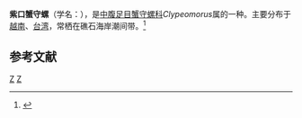 {{Speciesbox
| taxon = Clypeomorus purpurastoma
| image = Clypeomorus purpurastoma 01.JPG
| image2 = Clypeomorus purpurastoma 02.JPG
| binomial_authority = Houbrick, 1985
}}
'''紫口蟹守螺'''（学名：''{{lang|la|Clypeomorus purpurastoma}}''），是[[中腹足目|中腹足目]][[蟹守螺科|蟹守螺科]]''Clypeomorus''属的一种。主要分布于[[越南|越南]]、[[台湾|台湾]]，常栖在礁石海岸潮间带。<ref>{{cite web|url=http://shell.sinica.edu.tw/chinese/shellbase_detail.php?science_no=391|title=国际贝库：紫口蟹守螺|publisher=台湾贝类资料库|accessdate=2009-08-11}}</ref>

== 参考文献 ==
{{reflist}}
{{taxonbar}}
[[Category:蟹守螺科|Z]]
[[Category:_1985年描述的动物|Z]]